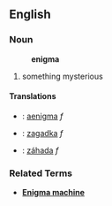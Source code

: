 ==English==
===Noun===
:'''enigma'''
# something mysterious
====Translations====
*{{la}}: [[aenigma]] ''f''
*{{pl}}: [[zagadka#Polish|zagadka]] ''f''
*{{sk}}: [[záhada#Slovak|záhada]] ''f''

===Related Terms===
*'''[[Enigma machine]]'''